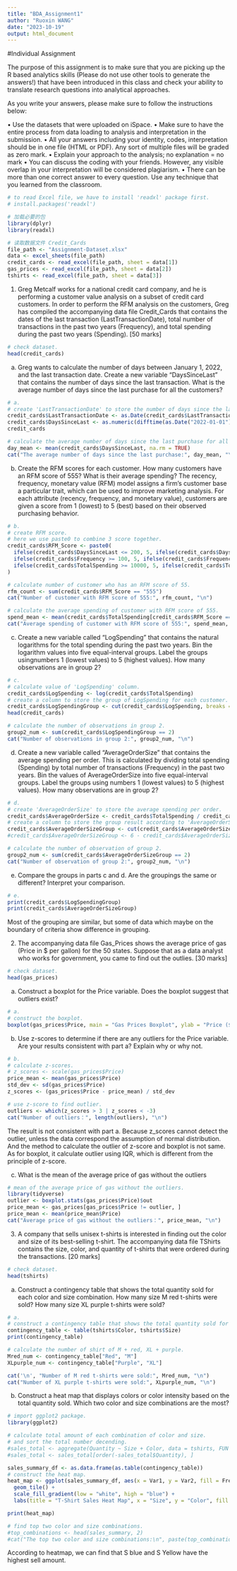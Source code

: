 ```yaml
---
title: "BDA_Assignment1"
author: "Ruoxin WANG"
date: "2023-10-19"
output: html_document
---
```

#Individual Assignment

The purpose of this assignment is to make sure that you are picking up the R based analytics skills (Please do not use other tools to generate the answers!) that have been introduced in this class and check your ability to translate research questions into analytical approaches.

As you write your answers, please make sure to follow the instructions below:

•	Use the datasets that were uploaded on iSpace.
•	Make sure to have the entire process from data loading to analysis and interpretation in the submission.
•	All your answers including your identity, codes, interpretation should be in one file (HTML or PDF). Any sort of multiple files will be graded as zero mark.
•	Explain your approach to the analysis; no explanation = no mark
•	You can discuss the coding with your friends. However, any visible overlap in your interpretation will be considered plagiarism.
•	There can be more than one correct answer to every question. Use any technique that you learned from the classroom.

```r
# to read Excel file, we have to install 'readxl' package first.
# install.packages('readxl')
```

```r
# 加载必要的包
library(dplyr)
library(readxl)

# 读取数据文件 Credit_Cards
file_path <- "Assignment-Dataset.xlsx"
data <- excel_sheets(file_path)
credit_cards <- read_excel(file_path, sheet = data[1])
gas_prices <- read_excel(file_path, sheet = data[2])
tshirts <- read_excel(file_path, sheet = data[3])
```

1.	Greg Metcalf works for a national credit card company, and he is performing a customer value analysis on a subset of credit card customers. In order to perform the RFM analysis on the customers, Greg has compiled the accompanying data file Credit_Cards that contains the dates of the last transaction (LastTransactionDate), total number of transactions in the past two years (Frequency), and total spending during the past two years (Spending). [50 marks]
```r
# check dataset.
head(credit_cards)
```

a.	Greg wants to calculate the number of days between January 1, 2022, and the last transaction date. Create a new variable “DaysSinceLast” that contains the number of days since the last transaction. What is the average number of days since the last purchase for all the customers?
```r
# a.
# create 'LastTransactionDate' to store the number of days since the last transaction.
credit_cards$LastTransactionDate <- as.Date(credit_cards$LastTransactionDate, format = "%Y-%m-%d")
credit_cards$DaysSinceLast <- as.numeric(difftime(as.Date("2022-01-01"), credit_cards$LastTransactionDate, units = "days"))
credit_cards

# calculate the average number of days since the last purchase for all the customers.
day_mean <- mean(credit_cards$DaysSinceLast, na.rm = TRUE)
cat("The average number of days since the last purchase:", day_mean, "\n")
```

b.	Create the RFM scores for each customer. How many customers have an RFM score of 555? What is their average spending?
The recency, frequency, monetary value (RFM) model assigns a firm's customer base a particular trait, which can be used to improve marketing analysis. For each attribute (recency, frequency, and monetary value), customers are given a score from 1 (lowest) to 5 (best) based on their observed purchasing behavior.
```r
# b.
# create RFM score.
# here we use paste0 to combine 3 score together.
credit_cards$RFM_Score <- paste0(
  ifelse(credit_cards$DaysSinceLast <= 200, 5, ifelse(credit_cards$DaysSinceLast <= 300, 4, ifelse(credit_cards$DaysSinceLast <= 400, 3, ifelse(credit_cards$DaysSinceLast <= 500, 2, 1)))),
  ifelse(credit_cards$Frequency >= 100, 5, ifelse(credit_cards$Frequency >= 80, 4, ifelse(credit_cards$Frequency <= 60, 3, ifelse(credit_cards$Frequency <= 40, 2, 1)))),
  ifelse(credit_cards$TotalSpending >= 10000, 5, ifelse(credit_cards$TotalSpending >= 8000, 4, ifelse(credit_cards$TotalSpending <= 6000, 3, ifelse(credit_cards$TotalSpending <= 4000, 2, 1))))
)

# calculate number of customer who has an RFM score of 55.
rfm_count <- sum(credit_cards$RFM_Score == "555")
cat("Number of customer with RFM score of 555:", rfm_count, "\n")

# calculate the average spending of customer with RFM score of 555.
spend_mean <- mean(credit_cards$TotalSpending[credit_cards$RFM_Score == "555"], na.rm = TRUE)
cat("Average spending of customer with RFM score of 555:", spend_mean, "\n")
```

c.	Create a new variable called “LogSpending” that contains the natural logarithms for the total spending during the past two years. Bin the logarithm values into five equal-interval groups. Label the groups usingnumbers 1 (lowest values) to 5 (highest values). How many observations are in group 2?
```r
# c.
# calculate value of 'LogSpending' column.
credit_cards$LogSpending <- log(credit_cards$TotalSpending)
# create a column to store the group of LogSpending for each customer.
credit_cards$LogSpendingGroup <- cut(credit_cards$LogSpending, breaks = 5, labels = FALSE)
head(credit_cards)

# calculate the number of observations in group 2.
group2_num <- sum(credit_cards$LogSpendingGroup == 2)
cat("Number of observations in group 2:", group2_num, "\n")
```

d.	Create a new variable called “AverageOrderSize” that contains the average spending per order. This is calculated by dividing total spending (Spending) by total number of transactions (Frequency) in the past two years. Bin the values of AverageOrderSize into five equal-interval groups. Label the groups using numbers 1 (lowest values) to 5 (highest values). How many observations are in group 2?
```r
# d.
# create 'AverageOrderSize' to store the average spending per order.
credit_cards$AverageOrderSize <- credit_cards$TotalSpending / credit_cards$Frequency
# create a column to store the group result according to 'AverageOrderSize'.
credit_cards$AverageOrderSizeGroup <- cut(credit_cards$AverageOrderSize, breaks = 5, labels = FALSE)
#credit_cards$AverageOrderSizeGroup <- 6 - credit_cards$AverageOrderSizeGroup

# calculate the number of observation of group 2.
group2_num <- sum(credit_cards$AverageOrderSizeGroup == 2)
cat("Number of observation of group 2:", group2_num, "\n")
```

e.	Compare the groups in parts c and d. Are the groupings the same or different? Interpret your comparison. 
```r
# e.
print(credit_cards$LogSpendingGroup)
print(credit_cards$AverageOrderSizeGroup)
```
Most of the grouping are similar, but some of data which maybe on the boundary of criteria show difference in grouping.

2.	The accompanying data file Gas_Prices shows the average price of gas (Price in $ per gallon) for the 50 states. Suppose that as a data analyst who works for government, you came to find out the outlies. [30 marks]
```r
# check dataset.
head(gas_prices)
```

a.	Construct a boxplot for the Price variable. Does the boxplot suggest that outliers exist?
```r
# a.
# construct the boxplot.
boxplot(gas_prices$Price, main = "Gas Prices Boxplot", ylab = "Price ($ per gallon)")
```

b.	Use z-scores to determine if there are any outliers for the Price variable. Are your results consistent with part a? Explain why or why not.
```r
# b.
# calculate z-scores.
# z_scores <- scale(gas_prices$Price)
price_mean <- mean(gas_prices$Price)
std_dev <- sd(gas_prices$Price)
z_scores <- (gas_prices$Price - price_mean) / std_dev

# use z-score to find outlier.
outliers <- which(z_scores > 3 | z_scores < -3)
cat("Number of outliers：", length(outliers), "\n")
```
The result is not consistent with part a. 
Because z_scores cannot detect the outlier, unless the data correspond the assumption of normal distribution.
And the method to calculate the outlier of z-score and boxplot is not same. As for boxplot, it calculate outlier using IQR, which is different from the principle of z-score.

c.	What is the mean of the average price of gas without the outliers
```r
# mean of the average price of gas without the outliers.
library(tidyverse)
outlier <- boxplot.stats(gas_prices$Price)$out
price_mean <- gas_prices[gas_prices$Price != outlier, ]
price_mean <- mean(price_mean$Price)
cat("Average price of gas without the outliers：", price_mean, "\n")
```


3.	A company that sells unisex t-shirts is interested in finding out the color and size of its best-selling t-shirt. The accompanying data file TShirts contains the size, color, and quantity of t-shirts that were ordered during the transactions. [20 marks]
```r
# check dataset.
head(tshirts)
```

a.	Construct a contingency table that shows the total quantity sold for each color and size combination. How many size M red t-shirts were sold? How many size XL purple t-shirts were sold?
```r
# a.
# construct a contingency table that shows the total quantity sold for each color and size combination.
contingency_table <- table(tshirts$Color, tshirts$Size)
print(contingency_table)

# calculate the number of shirt of M + red, XL + purple.
Mred_num <- contingency_table["Red", "M"]
XLpurple_num <- contingency_table["Purple", "XL"]

cat('\n', "Number of M red t-shirts were sold:", Mred_num, "\n")
cat("Number of XL purple t-shirts were sold:", XLpurple_num, "\n")
```

b.	Construct a heat map that displays colors or color intensity based on the total quantity sold. Which two color and size combinations are the most?
```r
# import ggplot2 package.
library(ggplot2)

# calculate total amount of each combination of color and size.
# and sort the total number decending.
#sales_total <- aggregate(Quantity ~ Size + Color, data = tshirts, FUN = sum)
#sales_total <- sales_total[order(-sales_total$Quantity), ]

sales_summary_df <- as.data.frame(as.table(contingency_table))
# construct the heat map.
heat_map <- ggplot(sales_summary_df, aes(x = Var1, y = Var2, fill = Freq)) +
  geom_tile() +
  scale_fill_gradient(low = "white", high = "blue") +
  labs(title = "T-Shirt Sales Heat Map", x = "Size", y = "Color", fill = "Total Quantity Sold")

print(heat_map)

# find top two color and size combinations.
#top_combinations <- head(sales_summary, 2)
#cat("The top two color and size combinations:\n", paste(top_combinations$Size, #top_combinations$Color, sep = "+"), "\n")
```
According to heatmap, we can find that S blue and S Yellow have the highest sell amount.





